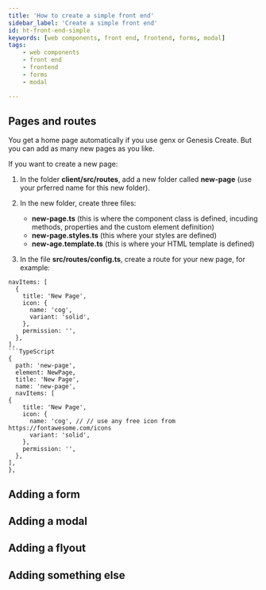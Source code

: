 ```yaml
---
title: 'How to create a simple front end'
sidebar_label: 'Create a simple front end'
id: ht-front-end-simple
keywords: [web components, front end, frontend, forms, modal]
tags:
    - web components
    - front end
    - frontend
    - forms
    - modal

---
```



## Pages and routes
You get a home page automatically if you use genx or Genesis Create. But you can add as many new pages as you like.

If you want to create a new page:

1. In the folder **client/src/routes**, add a new folder called **new-page** (use your prferred name for this new folder).
2. In the new folder, create three files:
    - **new-page.ts** (this is where the component class is defined, incuding methods, properties and the custom element definition)
    - **new-page.styles.ts** (this where your styles are defined)
    - **new-age.template.ts** (this is where your HTML template is defined)

3. In the file **src/routes/config.ts**, create a route for your new page, for example:

```
navItems: [
  {
    title: 'New Page',
    icon: {
      name: 'cog',
      variant: 'solid',
    },
    permission: '',
  },
],
```TypeScript
{
  path: 'new-page',
  element: NewPage,
  title: 'New Page',
  name: 'new-page',
  navItems: [
{
    title: 'New Page',
    icon: {
      name: 'cog', // // use any free icon from https://fontawesome.com/icons
      variant: 'solid',
    },
    permission: '',
  },
],
},
```

## Adding a form

## Adding a modal

## Adding a flyout

## Adding something else



